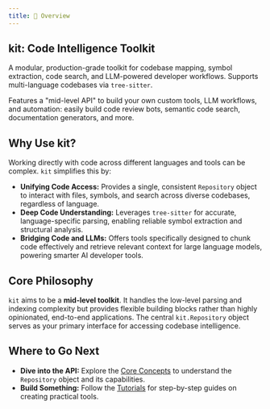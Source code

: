 ```yaml
---
title: 📄 Overview
---
```


## kit: Code Intelligence Toolkit

A modular, production-grade toolkit for codebase mapping, symbol extraction, code search, and LLM-powered developer workflows. Supports multi-language codebases via `tree-sitter`.

Features a "mid-level API" to build your own custom tools, LLM workflows, and automation: easily build code review bots, semantic code search, documentation generators, and more.

## Why Use kit?

Working directly with code across different languages and tools can be complex. `kit` simplifies this by:

*   **Unifying Code Access:** Provides a single, consistent `Repository` object to interact with files, symbols, and search across diverse codebases, regardless of language.
*   **Deep Code Understanding:** Leverages `tree-sitter` for accurate, language-specific parsing, enabling reliable symbol extraction and structural analysis.
*   **Bridging Code and LLMs:** Offers tools specifically designed to chunk code effectively and retrieve relevant context for large language models, powering smarter AI developer tools.

## Core Philosophy

`kit` aims to be a **mid-level toolkit**. It handles the low-level parsing and indexing complexity but provides flexible building blocks rather than highly opinionated, end-to-end applications. The central `kit.Repository` object serves as your primary interface for accessing codebase intelligence.

## Where to Go Next

*   **Dive into the API:** Explore the [Core Concepts](../core-concepts/api-primitives.md) to understand the `Repository` object and its capabilities.
*   **Build Something:** Follow the [Tutorials](../tutorials/ai_pr_reviewer.md) for step-by-step guides on creating practical tools.
